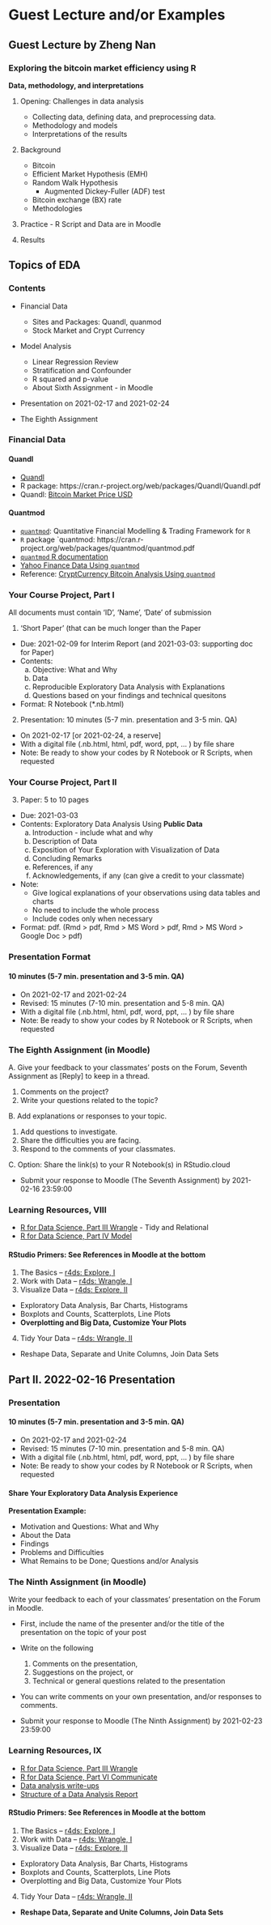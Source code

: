 # Guest Lecture and/or Examples {#guest}

## Guest Lecture by Zheng Nan

### Exploring the bitcoin market efficiency using R

**Data, methodology, and interpretations**

1. Opening: Challenges in data analysis
    - Collecting data, defining data, and preprocessing data. 
    - Methodology and models
    - Interpretations of the results

2. Background
    - Bitcoin
    - Efficient Market Hypothesis (EMH)
    - Random Walk Hypothesis
        + Augmented Dickey-Fuller (ADF) test
    - Bitcoin exchange (BX) rate
    - Methodologies

3. Practice - R Script and Data are in Moodle

4. Results



## Topics of EDA

### Contents

* Financial Data
  - Sites and Packages: Quandl, quanmod
  - Stock Market and Crypt Currency

* Model Analysis
  - Linear Regression Review
  - Stratification and Confounder
  - R squared and p-value
  - About Sixth Assignment - in Moodle

* Presentation on 2021-02-17 and 2021-02-24

* The Eighth Assignment


### Financial Data

::: {.block}
#### Quandl

* [Quandl](https://www.quandl.com)
* R package: https://cran.r-project.org/web/packages/Quandl/Quandl.pdf
* Quandl: [Bitcoin Market Price USD](https://www.quandl.com/data/BCHAIN/MKPRU-Bitcoin-Market-Price-USD)
:::

::: {.block}
#### Quantmod   

* [`quantmod`](http://www.quantmod.com): Quantitative Financial Modelling & Trading Framework for `R` 
* `R` package `quantmod: https://cran.r-project.org/web/packages/quantmod/quantmod.pdf
* [`quantmod` R documentation](https://www.rdocumentation.org/packages/quantmod/versions/0.4-16)
* [Yahoo Finance Data Using `quantmod`](https://www.rdocumentation.org/packages/quantmod/versions/0.4-16/topics/getSymbols.yahoo)
* Reference: [CryptCurrency Bitcoin Analysis Using `quantmod`](https://rstudio-pubs-static.s3.amazonaws.com/350293_4a6865773da942278d9ef8880b33a834.html)
:::



### Your Course Project, Part I

All documents must contain 'ID', 'Name', 'Date' of submission

1. 'Short Paper' (that can be much longer than the Paper
  * Due: 2021-02-09 for Interim Report (and 2021-03-03: supporting doc for Paper)
  * Contents: 
     a. Objective: What and Why 
     b. Data 
     c. Reproducible Exploratory Data Analysis with Explanations
     d. Questions based on your findings and technical quesitons
  * Format: R Notebook (*.nb.html)
  
2. Presentation: 10 minutes (5-7 min. presentation and 3-5 min. QA)
  * On 2021-02-17 [or 2021-02-24, a reserve]
  * With a digital file (.nb.html, html, pdf, word, ppt, ... ) by file share
  * Note: Be ready to show your codes by R Notebook or R Scripts, when requested

###  Your Course Project, Part II

3. Paper: 5 to 10 pages
  * Due: 2021-03-03
  * Contents: Exploratory Data Analysis Using **Public Data**
      a. Introduction - include what and why
      b. Description of Data
      c. Exposition of Your Exploration with Visualization of Data
      d. Concluding Remarks
      e. References, if any
      f. Acknowledgements, if any (can give a credit to your classmate)
  * Note:
      - Give logical explanations of your observations using data tables and charts
      - No need to include the whole process
      - Include codes only when necessary
  * Format: pdf. (Rmd > pdf, Rmd > MS Word > pdf, Rmd > MS Word > Google Doc > pdf)

### Presentation Format

#### 10 minutes (5-7 min. presentation and 3-5 min. QA)

* On 2021-02-17 and 2021-02-24
* Revised: 15 minutes (7-10 min. presentation and 5-8 min. QA)
* With a digital file (.nb.html, html, pdf, word, ppt, ... ) by file share
* Note: Be ready to show your codes by R Notebook or R Scripts, when requested
 


### The Eighth Assignment (in Moodle)

A. Give your feedback to your classmates' posts on the Forum, Seventh Assignment as [Reply] to keep in a thread.

  1. Comments on the project?
  2. Write your questions related to the topic?

B. Add explanations or responses to your topic.

  1. Add questions to investigate.
  2. Share the difficulties you are facing.
  3. Respond to the comments of your classmates.
  
C. Option: Share the link(s) to your R Notebook(s) in RStudio.cloud

* Submit your response to Moodle (The Seventh Assignment) by 2021-02-16 23:59:00


### Learning Resources, VIII

* [R for Data Science, Part III Wrangle](https://r4ds.had.co.nz/wrangle-intro.html#wrangle-intro) - Tidy and Relational
* [R for Data Science, Part IV Model](https://r4ds.had.co.nz/model-intro.html#model-intro)

::: {.block}
#### RStudio Primers: See References in Moodle at the bottom

1. The Basics -- [r4ds: Explore, I](https://r4ds.had.co.nz/explore-intro.html#explore-intro)
2. Work with Data -- [r4ds: Wrangle, I](https://r4ds.had.co.nz/wrangle-intro.html#wrangle-intro)
3. Visualize Data -- [r4ds: Explore, II](https://r4ds.had.co.nz/explore-intro.html#explore-intro)
  - Exploratory Data Analysis, Bar Charts, Histograms
  - Boxplots and Counts, Scatterplots, Line Plots
  - **Overplotting and Big Data, Customize Your Plots**
4. Tidy Your Data -- [r4ds: Wrangle, II](https://r4ds.had.co.nz/wrangle-intro.html#wrangle-intro)
  - Reshape Data, Separate and Unite Columns, Join Data Sets
::: 

## Part II. 2022-02-16 Presentation

### Presentation {-}

:::{.block}
#### 10 minutes (5-7 min. presentation and 3-5 min. QA) {-}

* On 2021-02-17 and 2021-02-24
* Revised: 15 minutes (7-10 min. presentation and 5-8 min. QA)
* With a digital file (.nb.html, html, pdf, word, ppt, ... ) by file share
* Note: Be ready to show your codes by R Notebook or R Scripts, when requested
:::

:::{.block}
#### Share Your Exploratory Data Analysis Experience {-}

**Presentation Example:**

* Motivation and Questions: What and Why
* About the Data
* Findings
* Problems and Difficulties
* What Remains to be Done; Questions and/or Analysis
:::

### The Ninth Assignment (in Moodle)

Write your feedback to each of your classmates' presentation on the Forum in Moodle.

* First, include the name of the presenter and/or the title of the presentation on the topic of your post

* Write on the following

  1. Comments on the presentation,
  2. Suggestions on the project, or 
  3. Technical or general questions related to the presentation

* You can write comments on your own presentation, and/or responses to comments.

* Submit your response to Moodle (The Ninth Assignment) by 2021-02-23 23:59:00

### Learning Resources, IX

* [R for Data Science, Part III Wrangle](https://r4ds.had.co.nz/wrangle-intro.html#wrangle-intro)
* [R for Data Science, Part VI Communicate](https://r4ds.had.co.nz/communicate-intro.html#communicate-intro)
* [Data analysis write-ups](https://jgscott.github.io/teaching/writeups/write_ups/)
* [Structure of a Data Analysis Report](http://www.stat.cmu.edu/~brian/701/notes/paper-structure.pdf)

::: {.block}
#### RStudio Primers: See References in Moodle at the bottom

1. The Basics -- [r4ds: Explore, I](https://r4ds.had.co.nz/explore-intro.html#explore-intro)
2. Work with Data -- [r4ds: Wrangle, I](https://r4ds.had.co.nz/wrangle-intro.html#wrangle-intro)
3. Visualize Data -- [r4ds: Explore, II](https://r4ds.had.co.nz/explore-intro.html#explore-intro)
  - Exploratory Data Analysis, Bar Charts, Histograms
  - Boxplots and Counts, Scatterplots, Line Plots
  - Overplotting and Big Data, Customize Your Plots
4. Tidy Your Data -- [r4ds: Wrangle, II](https://r4ds.had.co.nz/wrangle-intro.html#wrangle-intro)
  - **Reshape Data, Separate and Unite Columns, Join Data Sets**
::: 
